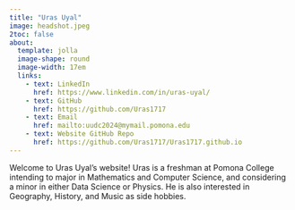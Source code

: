 ```yaml
---
title: "Uras Uyal"
image: headshot.jpeg
2toc: false
about: 
  template: jolla
  image-shape: round
  image-width: 17em
  links:
    - text: LinkedIn
      href: https://www.linkedin.com/in/uras-uyal/
    - text: GitHub
      href: https://github.com/Uras1717
    - text: Email
      href: mailto:uudc2024@mymail.pomona.edu
    - text: Website GitHub Repo
      href: https://github.com/Uras1717/Uras1717.github.io
---
```


Welcome to Uras Uyal's website! Uras is a freshman at Pomona College intending to major in Mathematics and Computer Science, and considering a minor in either Data Science or Physics. He is also interested in Geography, History, and Music as side hobbies.
